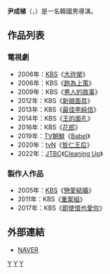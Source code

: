 {{For|同名演員|尹成植 (演員)}}
{{藝人
| 姓名     = 尹成植
| 類型     = 導演
| 圖片     = 
| 圖片尺寸 = 
| 圖片簡介 = 
| 原名     =  
| 外文名   = 윤성식 
| 外文     = ko
| 羅馬拼音 = Yun Seong Sik
| 英文名   = 
| 綽號     = 
| 其他藝名 = 
| 國籍     = {{ROK}}
| 民族     = 
| 籍貫     = 
| 出生日期 = {{birth year and age|1970}}
| 出生地點 = {{ROK-1963|short=yes}}
| 職業     = [[導演|導演]]
| 語言     = [[韓語|韓語]]
| 教育程度 = 
| 配偶     = 
| 出身地   = 
| 出道作   = 
| 出道日期 = 2006年
| 代表作   = 
| 活躍年代 = 
| 經紀公司 = [[韓國放送公社|KBS]]
}}

'''尹成植'''（{{lang-ko|'''윤성식'''}}，{{bd|1970年|}}）是一名韓國男導演。

== 作品列表 ==
=== 電視劇 ===
*2006年：[[韓國放送公社|KBS]]《[[大祚榮_(電視劇)|大祚榮]]》
*2006年：KBS《[[跑為上策|跑為上策]]》
*2009年：KBS《[[男人的故事|男人的故事]]》
*2012年：KBS《[[新娘面具|新娘面具]]》
*2013年：KBS《[[最佳李純信|最佳李純信]]》
*2014年：KBS《[[王的面孔|王的面孔]]》
*2016年：KBS《[[花郎_(電視劇)|花郎]]》
*2019年：[[TV朝鮮|TV朝鮮]]《[[Babel_(電視劇)|Babel]]》
*2020年：[[tvN|tvN]]《[[哲仁王后_(電視劇)|哲仁王后]]》
*2022年：[[JTBC|JTBC]]《[[Cleaning_Up_(韓國電視劇)|Cleaning Up]]》

=== 製作人作品 ===
*2005年：[[韓國放送公社|KBS]]《[[戀愛結婚|戀愛結婚]]》
*2011年：KBS《[[重案組_(韓國電視劇)|重案組]]》
*2017年：KBS《[[即使恨也愛你|即使恨也愛你]]》

== 外部連結 ==
*[http://people.search.naver.com/search.naver?where=nexearch&sm=tab_ppn&query=%EC%9C%A4%EC%84%B1%EC%8B%9D&os=263305&ie=utf8&key=PeopleService NAVER] {{Wayback|url=http://people.search.naver.com/search.naver?where=nexearch&sm=tab_ppn&query=%EC%9C%A4%EC%84%B1%EC%8B%9D&os=263305&ie=utf8&key=PeopleService |date=20181211152119 }}{{ko}}


[[Category:韓國導演|Y]]
[[Category:韓國電視劇導演|Y]]
[[Category:尹姓|Y]]